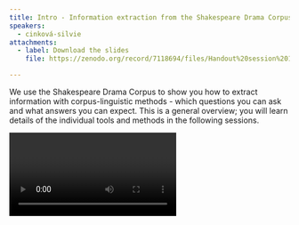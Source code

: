 ```yaml
---
title: Intro - Information extraction from the Shakespeare Drama Corpus
speakers:
  - cinková-silvie
attachments:
  - label: Download the slides
    file: https://zenodo.org/record/7118694/files/Handout%20session%201.1%20-%20Introduction.pdf

---
```

We use the Shakespeare Drama Corpus to show you how to extract information with corpus-linguistic methods - which questions you can ask and what answers you can expect. This is a general overview; you will learn details of the individual tools and methods in the following sessions.

<Video provider="youtube" id="https://www.youtube.com/embed/Ye8xy6UVbqU" caption="Session 1 - Introduction" />
<Download url="downloads/1_Silvie-Introduction.pdf" />
<Speakers>
  <Speaker speaker="cinková-silvie">

  </Speaker>
</Speakers>